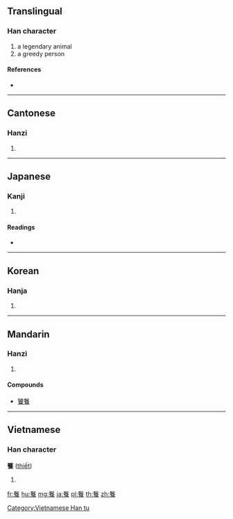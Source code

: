 {{character info/new}}
==Translingual==

===Han character===
{{Han char|rn=184|rad=食|as=09|sn=18|four=18732|canj=MHOIV}}

# a legendary animal
# a greedy person

====References====
* {{Han ref|kx=1422.390|dkj=44268|dj=1948.240|hdz=74464.020|uh=992E|ud=39214|bh=C34B|bd=49995}}

----

==Cantonese==

===Hanzi===
{{yue-hanzi|jyut=|y=tit3}}

# {{defn|lang=yue|sort=食09}}

----

==Japanese==

===Kanji===
{{ja-kanji|grade=|rs=食09}}

# {{defn|lang=ja|sort=食09}}

====Readings====
* {{ja-readings|on=[[てつ]] (tetsu), [[てん]] (ten), [[でん]] (den)|kun=}}

----

==Korean==

===Hanja===
{{ko-hanja|hangeul=철|eumhun=|rv=cheol|mr=ch'ŏl|y=chel}}

# {{defn|lang=ko|sort=食09}}

----

==Mandarin==

===Hanzi===
{{cmn-hanzi|pin=[[tiè]] ([[tie4]])|wg=t'ieh<sup>4</sup>}}
# {{defn|lang=cmn|sort=食09}}

====Compounds====
* [[饕餮]]

----

==Vietnamese==

===Han character===
'''餮''' ([[thiết]])

# {{defn|lang=vi}}

[[Category:Vietnamese Han tu]]

[[fr:餮]]
[[hu:餮]]
[[mg:餮]]
[[ja:餮]]
[[pl:餮]]
[[th:餮]]
[[zh:餮]]